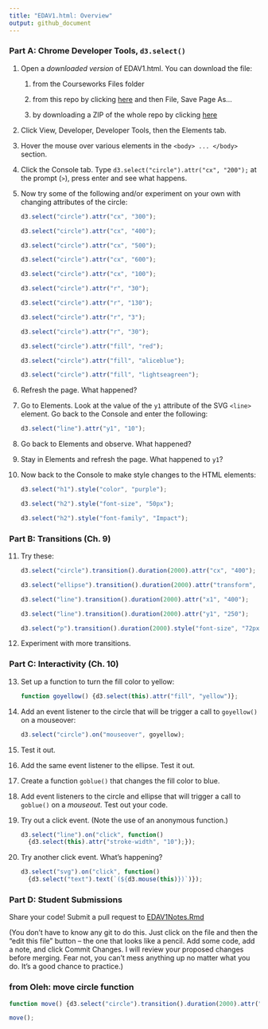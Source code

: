 ```yaml
---
title: "EDAV1.html: Overview"
output: github_document
---
```

### Part A: Chrome Developer Tools, `d3.select()`

@. Open a *downloaded version* of EDAV1.html. You can download the file:

    1. from the Courseworks Files folder
    
    2. from this repo by clicking  [here](https://raw.githubusercontent.com/jtr13/EDAV/master/D3/EDAV1.html) and then File, Save Page As...
    
    3. by downloading a ZIP of the whole repo by clicking [here](https://github.com/jtr13/EDAV/archive/master.zip)

@. Click View, Developer, Developer Tools, then the Elements tab.

@. Hover the mouse over various elements in the `<body> ... </body>` section.

@. Click the Console tab. Type `d3.select("circle").attr("cx", "200");` at the prompt (`>`), press enter and see what happens.

@. Now try some of the following and/or experiment on your own with changing attributes of the circle:

    ```javascript
    d3.select("circle").attr("cx", "300");

    d3.select("circle").attr("cx", "400");

    d3.select("circle").attr("cx", "500");

    d3.select("circle").attr("cx", "600");

    d3.select("circle").attr("cx", "100");

    d3.select("circle").attr("r", "30");

    d3.select("circle").attr("r", "130");

    d3.select("circle").attr("r", "3");

    d3.select("circle").attr("r", "30");

    d3.select("circle").attr("fill", "red");

    d3.select("circle").attr("fill", "aliceblue");

    d3.select("circle").attr("fill", "lightseagreen");
    ```

@. Refresh the page. What happened?

@. Go to Elements.  Look at the value of the `y1` attribute of the SVG `<line>` element. Go back to the Console and enter the following:

    ```javascript
    d3.select("line").attr("y1", "10");
    ```
    
@. Go back to Elements and observe.  What happened?   
@. Stay in Elements and refresh the page.  What happened to `y1`?

@. Now back to the Console to make style changes to the HTML elements:

    ```javascript
    d3.select("h1").style("color", "purple");
    
    d3.select("h2").style("font-size", "50px");
    
    d3.select("h2").style("font-family", "Impact");
```

### Part B: Transitions (Ch. 9)

@. Try these:

    ```javascript
    d3.select("circle").transition().duration(2000).attr("cx", "400");
    
    d3.select("ellipse").transition().duration(2000).attr("transform", "translate (400, 400)");
    
    d3.select("line").transition().duration(2000).attr("x1", "400");
    
    d3.select("line").transition().duration(2000).attr("y1", "250");
  
    d3.select("p").transition().duration(2000).style("font-size", "72px");
    ```

@. Experiment with more transitions.
    
### Part C: Interactivity (Ch. 10)

@. Set up a function to turn the fill color to yellow:

    ```javascript
    function goyellow() {d3.select(this).attr("fill", "yellow")};
    ```
    
@. Add an event listener to the circle that will be trigger a call to `goyellow()` on a mouseover:

    ```javascript
    d3.select("circle").on("mouseover", goyellow);
    ```
    
@. Test it out.

@. Add the same event listener to the ellipse.  Test it out.

@. Create a function `goblue()` that changes the fill color to blue.

@. Add event listeners to the circle and ellipse that will trigger a call to `goblue()` on a *mouseout*.  Test out your code.

@. Try out a click event. (Note the use of an anonymous function.)

    ```javascript
    d3.select("line").on("click", function()
      {d3.select(this).attr("stroke-width", "10");});
    ```

@. Try another click event. What's happening?

    ```javascript
    d3.select("svg").on("click", function()
      {d3.select("text").text(`(${d3.mouse(this)})`)});
    ```
    
### Part D: Student Submissions

Share your code! Submit a pull request to [EDAV1Notes.Rmd](EDAV1Notes.Rmd)

(You don't have to know any git to do this. Just click on the file and then the "edit this file" button -- the one that looks like a pencil.  Add some code, add a note, and click Commit Changes. I will review your proposed changes before merging.  Fear not, you can't mess anything up no matter what you do.  It's a good chance to practice.)


### from Oleh: move circle function

```javascript
function move() {d3.select("circle").transition().duration(2000).attr("cx", "400")};

move();
```
